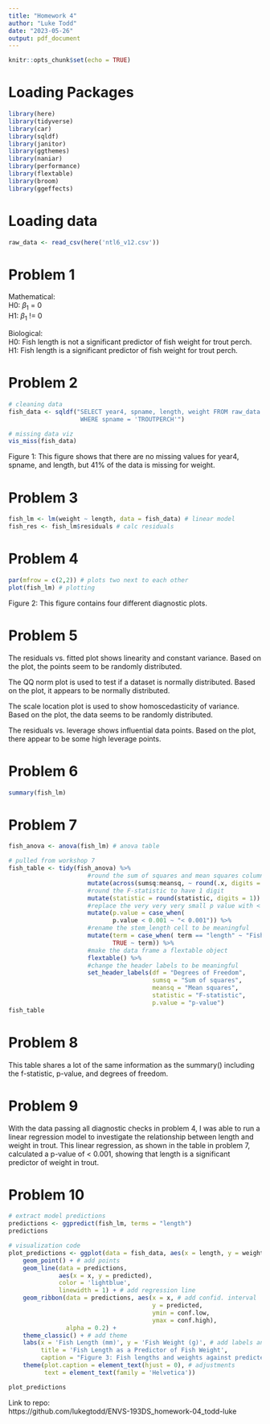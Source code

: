 ```yaml
---
title: "Homework 4"
author: "Luke Todd"
date: "2023-05-26"
output: pdf_document
---
```


```r
knitr::opts_chunk$set(echo = TRUE)
```

# Loading Packages
```r
library(here)
library(tidyverse)
library(car)
library(sqldf)
library(janitor)
library(ggthemes)
library(naniar)
library(performance)
library(flextable)
library(broom)
library(ggeffects)
```

# Loading data
```r
raw_data <- read_csv(here('ntl6_v12.csv'))
```

# Problem 1
Mathematical:  
H0: $\beta_1$ = 0  
H1: $\beta_1$ != 0  

Biological:  
H0: Fish length is not a significant predictor of fish weight for trout perch.  
H1: Fish length is a significant predictor of fish weight for trout perch.  

# Problem 2
```r
# cleaning data
fish_data <- sqldf("SELECT year4, spname, length, weight FROM raw_data
                    WHERE spname = 'TROUTPERCH'")

# missing data viz
vis_miss(fish_data)
```

Figure 1: This figure shows that there are no missing values for year4, spname, and length, but 41% of the data is missing for weight.

# Problem 3
```r
fish_lm <- lm(weight ~ length, data = fish_data) # linear model
fish_res <- fish_lm$residuals # calc residuals
```

# Problem 4
```r
par(mfrow = c(2,2)) # plots two next to each other
plot(fish_lm) # plotting
```
Figure 2: This figure contains four different diagnostic plots.

# Problem 5
The residuals vs. fitted plot shows linearity and constant variance. Based on the plot, the points seem to be randomly distributed.  

The QQ norm plot is used to test if a dataset is normally distributed. Based on the plot, it appears to be normally distributed.  

The scale location plot is used to show homoscedasticity of variance. Based on the plot, the data seems to be randomly distributed.  

The residuals vs. leverage shows influential data points. Based on the plot, there appear to be some high leverage points.  

# Problem 6
```r
summary(fish_lm)
```

# Problem 7
```r
fish_anova <- anova(fish_lm) # anova table

# pulled from workshop 7
fish_table <- tidy(fish_anova) %>% 
                      #round the sum of squares and mean squares columns to have 5 digits
                      mutate(across(sumsq:meansq, ~ round(.x, digits = 5))) %>%  
                      #round the F-statistic to have 1 digit
                      mutate(statistic = round(statistic, digits = 1)) %>%  
                      #replace the very very very small p value with < 0.001
                      mutate(p.value = case_when(
                             p.value < 0.001 ~ "< 0.001")) %>%  
                      #rename the stem_length cell to be meaningful
                      mutate(term = case_when( term == "length" ~ "Fish Length (mm)",
                             TRUE ~ term)) %>% 
                      #make the data frame a flextable object
                      flextable() %>% 
                      #change the header labels to be meaningful
                      set_header_labels(df = "Degrees of Freedom", 
                                        sumsq = "Sum of squares",
                                        meansq = "Mean squares",
                                        statistic = "F-statistic",
                                        p.value = "p-value") 
fish_table
```

# Problem 8
This table shares a lot of the same information as the summary() including the f-statistic, p-value, and degrees of freedom. 

# Problem 9
With the data passing all diagnostic checks in problem 4, I was able to run a linear regression model to investigate the relationship between length and weight in trout. This linear regression, as shown in the table in problem 7, calculated a p-value of < 0.001, showing that length is a significant predictor of weight in trout. 

# Problem 10
```r
# extract model predictions
predictions <- ggpredict(fish_lm, terms = "length")
predictions

# visualization code
plot_predictions <- ggplot(data = fish_data, aes(x = length, y = weight)) + 
    geom_point() + # add points
    geom_line(data = predictions, 
              aes(x = x, y = predicted), 
              color = 'lightblue', 
              linewidth = 1) + # add regression line
    geom_ribbon(data = predictions, aes(x = x, # add confid. interval
                                        y = predicted, 
                                        ymin = conf.low, 
                                        ymax = conf.high), 
                alpha = 0.2) +
    theme_classic() + # add theme
    labs(x = 'Fish Length (mm)', y = 'Fish Weight (g)', # add labels and caption
         title = 'Fish Length as a Predictor of Fish Weight', 
         caption = "Figure 3: Fish lengths and weights against predicted values, shown with confidence interval.") +
    theme(plot.caption = element_text(hjust = 0), # adjustments
          text = element_text(family = 'Helvetica')) 

plot_predictions
```

Link to repo:  
https://github.com/lukegtodd/ENVS-193DS_homework-04_todd-luke 

